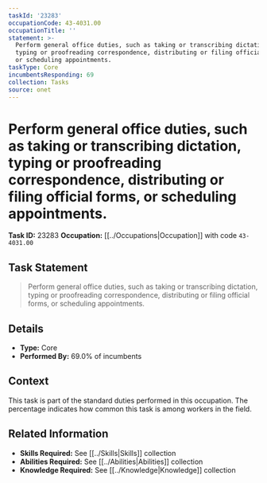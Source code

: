 ```yaml
---
taskId: '23283'
occupationCode: 43-4031.00
occupationTitle: ''
statement: >-
  Perform general office duties, such as taking or transcribing dictation,
  typing or proofreading correspondence, distributing or filing official forms,
  or scheduling appointments.
taskType: Core
incumbentsResponding: 69
collection: Tasks
source: onet
---
```

# Perform general office duties, such as taking or transcribing dictation, typing or proofreading correspondence, distributing or filing official forms, or scheduling appointments.

**Task ID:** 23283
**Occupation:** [[../Occupations|Occupation]] with code `43-4031.00`

## Task Statement

> Perform general office duties, such as taking or transcribing dictation, typing or proofreading correspondence, distributing or filing official forms, or scheduling appointments.

## Details

- **Type:** Core
- **Performed By:** 69.0% of incumbents

## Context

This task is part of the standard duties performed in this occupation. The percentage indicates how common this task is among workers in the field.

## Related Information

- **Skills Required:** See [[../Skills|Skills]] collection
- **Abilities Required:** See [[../Abilities|Abilities]] collection
- **Knowledge Required:** See [[../Knowledge|Knowledge]] collection
